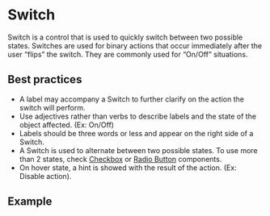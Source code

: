 
# Switch

Switch is a control that is used to quickly switch between two possible states. Switches are used for binary actions that occur immediately after the user “flips” the switch. They are commonly used for “On/Off” situations.

## Best practices

- A label may accompany a Switch to further clarify on the action the switch will perform.
- Use adjectives rather than verbs to describe labels and the state of the object affected. (Ex: On/Off)
- Labels should be three words or less and appear on the right side of a Switch.
- A Switch is used to alternate between two possible states. To use more than 2 states, check [Checkbox](/components/Checkbox) or [Radio Button](/components/Radio) components.
- On hover state, a hint is showed with the result of the action. (Ex: Disable action).

## Example

<Demo src='pages/components/switch/SwitchDefault' />
